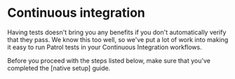 # Continuous integration

Having tests doesn't bring you any benefits if you don't automatically verify
that they pass. We know this too well, so we've put a lot of work into making it
easy to run Patrol tests in your Continuous Integration workflows.

<Warning>
  Before you proceed with the steps listed below, make sure that you've
  completed the [native setup] guide.
</Warning>
